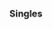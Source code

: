 ===Singles===
{{4DE4SBracket
<!-- WINNERS BRACKET -->
|r2m1p1=Azen |r2m1p1flag=us |r2m1p1score={{win}}
|r2m1p2=Chillindude |r2m1p2flag=us |r2m1p2score=
|r2m1win=1

|r2m2p1=Isai |r2m2p1flag=us |r2m2p1score={{win}}
|r2m2p2=Wes |r2m2p2flag=us |r2m2p2score=
|r2m2win=1

|r4m1p1=Azen |r4m1p1flag=us |r4m1p1score=3
|r4m1p2=Isai |r4m1p2flag=us |r4m1p2score=1
|r4m1win=1

<!-- LOSERS BRACKET -->
|l1m1p1=Jason |l1m1p1flag=us |l1m1p1score=
|l1m1p2=Ken |l1m1p2flag=us |l1m1p2score={{win}}
|l1m1win=2

|l1m2p1=Dave |l1m2p1flag=us |l1m2p1score={{win}}
|l1m2p2=Samitude |l1m2p2flag=us |l1m2p2score=
|l1m2win=1

|l2m1p1=Chillindude |l2m1p1flag=us |l2m1p1score=1
|l2m1p2=Ken |l2m1p2flag=us |l2m1p2score=2
|l2m1win=2

|l2m2p1=Wes |l2m2p1flag=us |l2m2p1score=
|l2m2p2=Dave |l2m2p2flag=us |l2m2p2score={{win}}
|l2m2win=2

|l3m1p1=Ken |l3m1p1flag=us |l3m1p1score={{win}}
|l3m1p2=Dave |l3m1p2flag=us |l3m1p2score=
|l3m1win=1

|l4m1p1=Isai |l4m1p1flag=us |l4m1p1score=
|l4m1p2=Ken |l4m1p2flag=us |l4m1p2score={{win}}
|l4m1win=2

<!-- GRAND FINALS -->
|r5m1p1=Azen |r5m1p1flag=us |r5m1p1score=1
|r5m1p2=Ken |r5m1p2flag=us |r5m1p2score=4
|r5m1win=2
|r5m2p1score=2
|r5m2p2score=4
|r5m2win=2
}}
